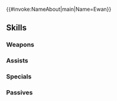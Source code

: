 {{#invoke:NameAbout|main|Name=Ewan}}{{HeroPage Tabs}}
{{Hero Infobox
|Name=Ewan
|Title=Eager Student
|WeaponType=Red Tome
|Origin=Fire Emblem: The Sacred Stones
|Gender=Male
|MoveType=Infantry
|actorJP=世戸さおり
|actorEN=Andrew Buck
|artist=azuタロウ
|additionDate=November 6, 2019
|releaseDate=November 7, 2019
|randomStartTime=2019-12-07T07:00:00Z
|TagID=ユアン
|InternalID=443
|Properties=specRate_202208
|cv1=7
|cv2=401300
|description=A member of Gerik's Mercenaries. Tethys's brother. He reveres Saleh, his teacher. Appears in Fire Emblem: The Sacred Stones.
|poolDate=November 28, 2019
|poolRarities=5
}}
{{Stats Page
|Lv1HP=16|Lv1ATK=7|Lv1SPD=7|Lv1DEF=4|Lv1RES=5
|GRHP=50|GRATK=70|GRSPD=60|GRDEF=45|GRRES=70
}}
==Skills==
===Weapons===
{{Weapons Table
|weapon1=Fire
|weapon1Default=1
|weapon1Unlock=1
|weapon2=Elfire
|weapon2Default=3
|weapon2Unlock=2
|weapon3=Rauðrserpent
|weapon3Default=4
|weapon3Unlock=3
|weapon4=Rauðrserpent+
|weapon4Default=5
|weapon4Unlock=5
|weapon5=Pupil's Tome
|weapon5Default=
|weapon5Unlock=5
}}
===Assists===
{{Assists Table
}}
===Specials===
{{Specials Table
|special1=Chilling Wind
|special1Default=4
|special1Unlock=3
|special2=Glacies
|special2Default=
|special2Unlock=4
}}
===Passives===
{{Passives Table
|passiveA1=Darting Stance 1
|passiveA2=Swift Stance 1
|passiveA3=Swift Stance 2
|passiveA1Unlock=1
|passiveA2Unlock=2
|passiveA3Unlock=4
|passiveB1=Sabotage Spd 1
|passiveB2=Sabotage Spd 2
|passiveB3=Sabotage Spd 3
|passiveB1Unlock=3
|passiveB2Unlock=4
|passiveB3Unlock=5
}}
{{Heroes Navbox}}